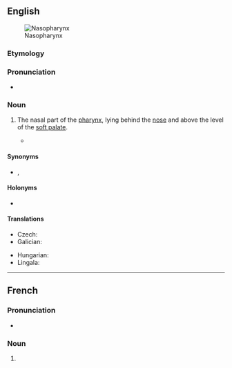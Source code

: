 ==English==
{{wikipedia}}
[[Image:Pharynx diagram-fr.svg|thumb|Nasopharynx]]

===Etymology===
{{prefix|en|naso|pharynx}}

===Pronunciation===
* {{rhymes|en|æɹɪŋks}}

===Noun===
{{en-noun|+|nasopharynges}}

# {{lb|en|anatomy}} The nasal part of the [[pharynx]], lying behind the [[nose]] and above the level of the [[soft palate]].
#* {{quote-book|1=en|year=1959|year_published=1972|author=Anthony Burgess|authorlink=Anthony Burgess|title=Beds in the East|series=The Malayan Trilogy|page=506|passage=Occasionally she gasped out "Joe!" — a flat animal cry that her slack vocal cords made unfemininely deep, that her '''nasopharynx''', choked with mucus, robbed of all resonance.}}

====Synonyms====
* {{l|en|epipharynx}}, {{l|en|rhinopharynx}}

====Holonyms====
* {{l|en|pharynx}}

====Translations====
{{trans-top|nasal part of the pharynx}}
* Czech: {{t+|cs|nosohltan|m}}
* Galician: {{t+|gl|nasofarinxe|f}}
{{trans-mid}}
* Hungarian: {{t|hu|orrgarat}}
* Lingala: {{t|ln|mongelu mwa zólo}}
{{trans-bottom}}

----

==French==

===Pronunciation===
* {{audio|fr|LL-Q150 (fra)-DSwissK-nasopharynx.wav|Audio (Switzerland)}}

===Noun===
{{fr-noun|m|nasopharynx}}

# {{lb|fr|anatomy}} {{l|en|nasopharynx}}